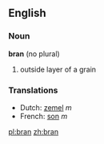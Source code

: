 ==English==

===Noun===
'''bran''' (no plural)

# outside layer of a grain

===Translations===

*Dutch: [[zemel]] ''m''
*French: [[son]] ''m''

[[pl:bran]]
[[zh:bran]]